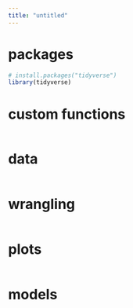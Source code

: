 ```yaml
---
title: "untitled"
---
```


# packages

```r

# install.packages("tidyverse")
library(tidyverse)

```

# custom functions

```r



```

# data

```r



```

# wrangling

```r



```

# plots

```r



```

# models

```r



```